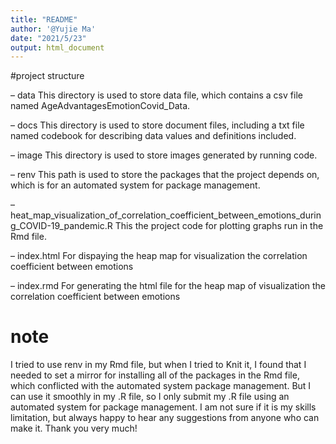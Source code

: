 ```yaml
---
title: "README"
author: '@Yujie Ma'
date: "2021/5/23"
output: html_document
---
```


#project structure

-- data
This directory is used to store data file, which contains a csv file named AgeAdvantagesEmotionCovid_Data. 

-- docs
This directory is used to store document files, including a txt file named codebook for describing data values and definitions included.

-- image
This directory is used to store images generated by running code.

-- renv
This path is used to store the packages that the project depends on, which is for an automated system for package management. 

-- heat_map_visualization_of_correlation_coefficient_between_emotions_during_COVID-19_pandemic.R
This the project code for plotting graphs run in the Rmd file.

-- index.html
For dispaying the heap map for visualization the correlation coefficient between emotions

-- index.rmd
For generating the html file for the heap map of visualization the correlation coefficient between emotions

# note

I tried to use renv in my Rmd file, but when I tried to Knit it, I found that I needed to set a mirror for installing all of the packages in the Rmd file, which conflicted with the automated system package management. But I can use it smoothly in my .R file, so I only submit my .R file using an automated system for package management. I am not sure if it is my skills limitation, but always happy to hear any suggestions from anyone who can make it. Thank you very much!
